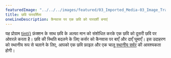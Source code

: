 ---
featuredImage: "../../../images/featured/03_Imported_Media-03_Image_Transparency-thumbnail.png"
title: छवि पारदर्शिता
oneLineDescription: कैनवास पर एक छवि को पारदर्शी बनाएं
---

यह प्रोग्राम <a href='https://p5js.org/reference/p5/tint' target='_blank'>tint()</a> फ़ंक्शन के साथ छवि के अल्फा मान को संशोधित करके एक छवि को दूसरी छवि पर ओवरले करता है। छवि की स्थिति बदलने के लिए कर्सर को कैनवास पर बाएँ और दाएँ घुमाएँ। इस उदाहरण को स्थानीय रूप से चलाने के लिए, आपको एक छवि फ़ाइल और एक चालू <a href="https://github.com/processing/p5.js/wiki/Local-server">स्थानीय सर्वर</a> की आवश्यकता होगी।